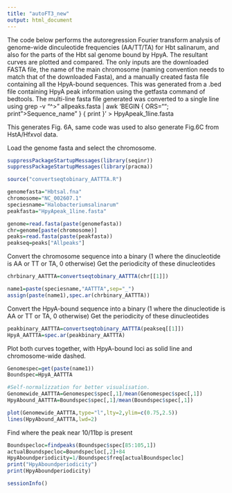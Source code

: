 ---
title: "autoFT3_new"
output: html_document
---
The code below performs the autoregression Fourier transform analysis of genome-wide dinculeotide frequencies (AA/TT/TA) for Hbt salinarum, and also for the parts of the Hbt sal genome bound by HpyA. The resultant curves are plotted and compared.
The only inputs are the downloaded FASTA file, the name of the main chromosome (naming convention needs to match that of the downloaded Fasta), and a manually created fasta file containing all the HpyA-bound sequences. This was generated from a .bed file containing HpyA peak information using the getfasta command of bedtools. The multi-line fasta file generated was converted to a single line using 
grep -v "^>" allpeaks.fasta | awk 'BEGIN { ORS=""; print ">Sequence_name\n" } { print }' > HpyApeak_1line.fasta

This generates Fig. 6A, same code was used to also generate Fig.6C from HstA/Hfxvol data.


Load the genome fasta and select the chromosome.
```{r Input_setup}
suppressPackageStartupMessages(library(seqinr))
suppressPackageStartupMessages(library(pracma))

source("convertseqtobinary_AATTTA.R")

genomefasta="Hbtsal.fna"
chromosome="NC_002607.1"
speciesname="Halobacteriumsalinarum"
peakfasta="HpyApeak_1line.fasta"

genome=read.fasta(paste(genomefasta))
chr=genome[paste(chromosome)]
peaks=read.fasta(paste(peakfasta))
peakseq=peaks["Allpeaks"]
```

Convert the chromosome sequence into a binary (1 where the dinucleotide is AA or TT or TA, 0 otherwise)
Get the periodicity of these dinucleotides
``` {r genomewide_periodicity,fig.show="hide"}

chrbinary_AATTTA=convertseqtobinary_AATTTA(chr[[1]])

name1=paste(speciesname,"AATTTA",sep="_")
assign(paste(name1),spec.ar(chrbinary_AATTTA))
```

Convert the HpyA-bound sequence into a binary (1 where the dinucleotide is AA or TT or TA, 0 otherwise)
Get the periodicity of these dinucleotides
``` {r peak_periodicity,fig.show="hide"}

peakbinary_AATTTA=convertseqtobinary_AATTTA(peakseq[[1]])
HpyA_AATTTA=spec.ar(peakbinary_AATTTA)
```

Plot both curves together, with HpyA-bound loci as solid line and chromosome-wide dashed.
```{r plot}
Genomespec=get(paste(name1))
Boundspec=HpyA_AATTTA

#Self-normalizzation for better visualisation.
Genomewide_AATTTA=Genomespec$spec[,1]/mean(Genomespec$spec[,1])
HpyAbound_AATTTA=Boundspec$spec[,1]/mean(Boundspec$spec[,1])

plot(Genomewide_AATTTA,type="l",lty=2,ylim=c(0.75,2.5))
lines(HpyAbound_AATTTA,lwd=2)
```

Find where the peak near 10/11bp is present
``` {r Find_peaks}

Boundspecloc=findpeaks(Boundspec$spec[85:105,1])
actualBoundspecloc=Boundspecloc[,2]+84
HpyAboundperiodicity=1/Boundspec$freq[actualBoundspecloc]
print("HpyAboundperiodicity")
print(HpyAboundperiodicity)
```

```{r session}
sessionInfo()
```
